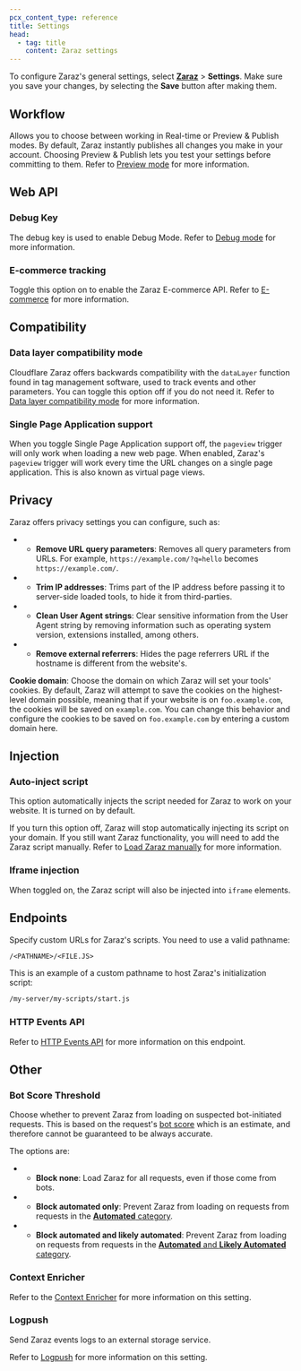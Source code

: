 ```yaml
---
pcx_content_type: reference
title: Settings
head:
  - tag: title
    content: Zaraz settings
---
```



To configure Zaraz's general settings, select [**Zaraz**](https://dash.cloudflare.com/?to=/:account/:zone/zaraz) > **Settings**. Make sure you save your changes, by selecting the **Save** button after making them.

## Workflow

Allows you to choose between working in Real-time or Preview & Publish modes. By default, Zaraz instantly publishes all changes you make in your account. Choosing Preview & Publish lets you test your settings before committing to them. Refer to [Preview mode](/zaraz/history/preview-mode/) for more information.

## Web API

### Debug Key

The debug key is used to enable Debug Mode. Refer to [Debug mode](/zaraz/web-api/debug-mode/) for more information.

### E-commerce tracking

Toggle this option on to enable the Zaraz E-commerce API. Refer to [E-commerce](/zaraz/web-api/ecommerce/) for more information.

## Compatibility

### Data layer compatibility mode

Cloudflare Zaraz offers backwards compatibility with the `dataLayer` function found in tag management software, used to track events and other parameters. You can toggle this option off if you do not need it. Refer to [Data layer compatibility mode](/zaraz/advanced/datalayer-compatibility/) for more information.

### Single Page Application support

When you toggle Single Page Application support off, the `pageview` trigger will only work when loading a new web page. When enabled, Zaraz's `pageview` trigger will work every time the URL changes on a single page application. This is also known as virtual page views.

## Privacy

Zaraz offers privacy settings you can configure, such as:

- * **Remove URL query parameters**: Removes all query parameters from URLs. For example, `https://example.com/?q=hello` becomes `https://example.com/`.

- * **Trim IP addresses**: Trims part of the IP address before passing it to server-side loaded tools, to hide it from third-parties.

- * **Clean User Agent strings**: Clear sensitive information from the User Agent string by removing information such as operating system version, extensions installed, among others.

- * **Remove external referrers**: Hides the page referrers URL if the hostname is different from the website's.

**Cookie domain**: Choose the domain on which Zaraz will set your tools' cookies. By default, Zaraz will attempt to save the cookies on the highest-level domain possible, meaning that if your website is on `foo.example.com`, the cookies will be saved on `example.com`. You can change this behavior and configure the cookies to be saved on `foo.example.com` by entering a custom domain here.

## Injection

### Auto-inject script

This option automatically injects the script needed for Zaraz to work on your website. It is turned on by default.

If you turn this option off, Zaraz will stop automatically injecting its script on your domain. If you still want Zaraz functionality, you will need to add the Zaraz script manually. Refer to [Load Zaraz manually](/zaraz/advanced/load-zaraz-manually/) for more information.

### Iframe injection

When toggled on, the Zaraz script will also be injected into `iframe` elements.

## Endpoints

Specify custom URLs for Zaraz's scripts. You need to use a valid pathname:

```txt
/<PATHNAME>/<FILE.JS>
```

This is an example of a custom pathname to host Zaraz's initialization script:

```txt
/my-server/my-scripts/start.js
```

### HTTP Events API

Refer to [HTTP Events API](/zaraz/http-events-api/) for more information on this endpoint.

## Other

### Bot Score Threshold

Choose whether to prevent Zaraz from loading on suspected bot-initiated requests. This is based on the request's [bot score](/bots/concepts/bot-score/) which is an estimate, and therefore cannot be guaranteed to be always accurate.

The options are:

- * **Block none**: Load Zaraz for all requests, even if those come from bots.
- * **Block automated only**: Prevent Zaraz from loading on requests from requests in the [**Automated** category](/bots/concepts/bot-score/#bot-groupings).
- * **Block automated and likely automated**: Prevent Zaraz from loading on requests from requests in the [**Automated** and **Likely Automated** category](/bots/concepts/bot-score/#bot-groupings).

### Context Enricher

Refer to the [Context Enricher](/zaraz/advanced/context-enricher/) for more information on this setting.

### Logpush

<Plan type="enterprise" />

Send Zaraz events logs to an external storage service.

Refer to [Logpush](/zaraz/advanced/logpush/) for more information on this setting.
